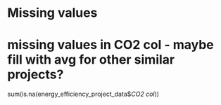 # Missing values

# missing values in CO2 col - maybe fill with avg for other similar projects?
sum(is.na(energy_efficiency_project_data$*CO2 col*))


